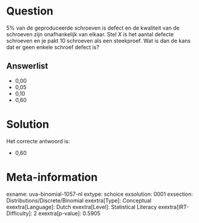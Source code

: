 Question
========

5% van de geproduceerde schroeven is defect en de kwaliteit van de
schroeven zijn onafhankelijk van elkaar. Stel *X* is het aantal defecte
schroeven en je pakt 10 schroeven als een steekproef. Wat is dan de kans
dat er geen enkele schroef defect is?

Answerlist
----------

* 0,00
* 0,05
* 0,10
* 0,60

Solution
========

Het correcte antwoord is: 

* 0,60

Meta-information
================
exname: uva-binomial-1057-nl
extype: schoice
exsolution: 0001
exsection: Distributions/Discrete/Binomial
exextra[Type]: Conceptual
exextra[Language]: Dutch
exextra[Level]: Statistical Literacy
exextra[IRT-Difficulty]: 2
exextra[p-value]: 0.5905
